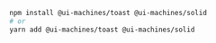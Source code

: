 ```bash
npm install @ui-machines/toast @ui-machines/solid
# or
yarn add @ui-machines/toast @ui-machines/solid
```

